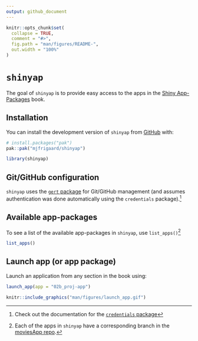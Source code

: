 ```yaml
---
output: github_document
---
```


<!-- README.md is generated from README.Rmd. Please edit that file -->

```r
knitr::opts_chunk$set(
  collapse = TRUE,
  comment = "#>",
  fig.path = "man/figures/README-",
  out.width = "100%"
)
```

# `shinyap`

<!-- badges: start -->
<!-- badges: end -->

The goal of `shinyap` is to provide easy access to the apps in the [Shiny App-Packages](https://mjfrigaard.github.io/shiny-app-pkgs/) book.

## Installation

You can install the development version of `shinyap` from [GitHub](https://github.com/) with:

``` r
# install.packages("pak")
pak::pak("mjfrigaard/shinyap")
```

```r
library(shinyap)
```

## Git/GitHub configuration

`shinyap` uses the [`gert` package](https://docs.ropensci.org/gert/) for Git/GitHub management (and assumes authentication was done automatically using the `credentials` package).[^credentials]

[^credentials]: Check out the documentation for the [`credentials` package](https://docs.ropensci.org/credentials/articles/intro.html)


## Available app-packages

To see a list of the available app-packages in `shinyap`, use `list_apps()`[^all-apps]

[^all-apps]: Each of the apps in `shinyap` have a corresponding branch in the [moviesApp repo](https://github.com/mjfrigaard/moviesApp/branches/all).


```r
list_apps()
```

## Launch app (or app package)

Launch an application from any section in the book using:

```r
launch_app(app = "02b_proj-app")
```

```r
knitr::include_graphics("man/figures/launch_app.gif")
```


